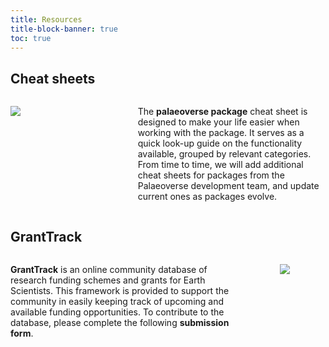 ```yaml
---
title: Resources
title-block-banner: true
toc: true
---
```


## Cheat sheets

::: columns
::: {.column width="30%"}
[![](./images/palaeoverse-cheatsheet.png)](./images/palaeoverse-cheatsheet.pdf)
:::

::: {.column width="5%"}
<!-- empty column to create gap -->
:::

::: {.column width="65%"}
::: justify
The <a href="https://palaeoverse.org" style="text-decoration: none" target="_blank">**palaeoverse package**</a> cheat sheet is designed to make your life easier when working with the package. It serves as a quick look-up guide on the functionality available, grouped by relevant categories. From time to time, we will add additional cheat sheets for packages from the Palaeoverse development team, and update current ones as packages evolve.
:::
:::
:::

## GrantTrack

::: columns
::: {.column width="75%"}
::: justify
<a href="./funding.qmd" style="text-decoration: none" target="_blank">**GrantTrack**</a> is an online community database of research funding schemes and grants for Earth Scientists. This framework is provided to support the community in easily keeping track of upcoming and available funding opportunities. To contribute to the database, please complete the following <a href="./form/grant.qmd" style="text-decoration: none" target="_blank">**submission form**</a>.
:::
:::

::: {.column width="5%"}
<!-- empty column to create gap -->
:::

::: {.column width="15%"}
[![](./images/funding-pages.png)](./funding.qmd)
:::
:::
